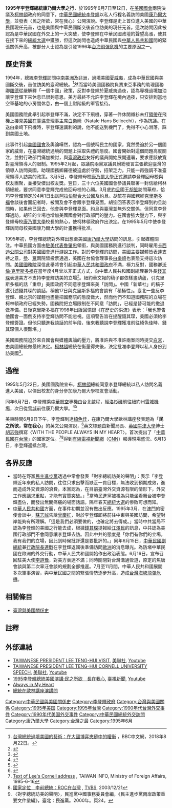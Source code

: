 {{noteTA
|1=zh-cn:康奈尔; zh-tw:康乃爾;
}}
{{External media |align=right |width=220px
 |image1 = [https://imgcdn.cna.com.tw/www/WebPhotos/1024/20181218/641947977800.jpg 總統李登輝1995年訪美，在母校康乃爾大學著名的歐林講座，以「民之所欲，常在我心」為題發表演說。]
}}
'''1995年李登輝總統康乃爾大學之行'''，於1995年6月7日至12日，在[[美國國會|美國國會]]兩院決議及[[比尔·克林顿|柯林頓]]政府的同意下，[[中華民國總統|中華民國總統]][[李登輝|李登輝]]以私人行程名義訪問美國[[康乃爾大學|康乃爾大學]]，並發表〈民之所欲，常在我心〉公開演說。李登輝是史上首位進入美國的中華民國現任元首，也是美國與中華民國斷交後首位訪美的現任元首。這次訪問因此被認為是中華民國在外交上的一大突破，使李登輝在中華民國政壇的聲望高漲，使其在接下來的[[1996年中華民國總統選舉|總統大選]]中獲勝，但這次訪問也造成中華民國與[[中華人民共和國|中華人民共和國]]間的緊張關係升高，被部分人士認為是引發1996年[[台灣海峽飛彈危機|台海飛彈危機]]的主要原因之一。

==歷史背景==
{{External media |align=right |width=220px
 |image1 = [https://www.facebook.com/photo?fbid=2057591870981582&set=pcb.2057591944314908 1994年決定不下飛機的李登輝，穿著一件休閒襯衫未打領帶在飛機上接見美國在臺協會理事主席白樂崎，作為抗議。]
}}
1994年，總統[[李登輝|李登輝]]訪問[[中南美洲|中南美洲]]及[[非洲|非洲]]，過境美國[[夏威夷|夏威夷]]，成為中華民國與美國斷交後，首位訪美的臺灣總統。<ref>[https://www.bbc.com/zhongwen/trad/chinese-news-45267525 台灣總統過境美國的藝術：在大國博弈夾縫中的權衡] {{Wayback|url=https://www.bbc.com/zhongwen/trad/chinese-news-45267525 |date=20201202011325 }}，BBC中文網，2018年8月22日。</ref>然而當時美國國務院負責東亞事務的助理國務卿[[溫斯頓·洛德|羅德]]從嚴解釋「一個中國」政策，反對李登輝於夏威夷過夜，認為專機過境加油讓李登輝下來休息已很夠意思。{{r|慣|page=294}}美方最終不允許李登輝在境內過夜，只安排到當地空軍基地的小房間休息，由一個上尉階級的軍官接待。

美國國務院此舉引起李登輝不滿，決定不下飛機，穿著一件休閒襯衫未打[[領帶|領帶]]在飛機上接見[[美國在臺協會|美國在臺協會]]理事主席[[白樂崎|白樂崎]]（Natale Hans Bellocchi），作為抗議。{{r|李登輝|page=264}}在送白樂崎下飛機時，李登輝還諷刺的說，他不能送到機門了，免得不小心滑落，踩到美國土地。{{r|慣|page=288}}

此事件引起[[美國國會|美國國會]]及輿論嘩然，認為一個號稱民主的國家，竟然受迫於另一個國家的威脅，在臺灣總統過境的問題上採取失禮的態度。國會開始對這個問題高度關注，並對行政部門痛加檢討，與[[臺灣政府|臺灣政府]]友好的議員開始展開連署，要求應該放寬對臺灣領導人的限制。{{r|李登輝|page=264-265}}1995年2月起，眾議院兩黨眾議員紛紛發言主張歡迎臺灣的領導人訪問美國，助理國務卿羅德被迫處於守勢，招架乏力。只能一再強調不准臺灣領導人訪美的政策。{{r|慣|page=297}}3月5日，李登輝母校[[康乃爾大學|康乃爾大學]]正式邀請李登輝回母校與校友團聚，並接受傑出校友獎。翌日，三十六位美國國會參議員聯署一封信給柯林頓總統，要求同意李登輝完成他回母校的心願。{{r|慣|page=298}}3月底[[約旦|約旦]]國王[[侯赛因·本·塔拉勒|胡笙]]訪問華府，恰巧李登輝預定於4月1日出訪[[阿拉伯聯合大公國|阿拉伯聯合大公國]]及約旦。胡笙在與國務卿[[沃倫·克里斯多福|克里斯多福]]會談後會面記者時，被問及會不會跟李登輝見面。胡笙回答表示李登輝到約旦訪問時，如果他已回去，他會與李登輝見面。約旦與臺灣並無外交關係，但同意李登輝過訪。胡笙的立場也增加美國國會對行政部門的壓力。{{r|慣|page=299}}在國會強大壓力下，與李登輝母校[[康乃爾大學|康乃爾大學]]校長的熱心，使柯林頓政府作出決定。在1995年5月中使李登輝訪問母校美國康乃爾大學的計畫獲得批准。{{r|李登輝|page=264-265}}

1995年初，李登輝總統對外釋出想至美國[[康乃爾大學|康乃爾大學]]訪問的訊息，引起媒體關注。中華民國方面由[[中華民國駐美國代表|駐美代表]][[魯肇忠|魯肇忠]]領銜，與美國國務院進行談判，同時雇用[[卡西迪公關公司|卡西迪公關公司]]對美國國會進行游說工作。對於李登輝的訪問，美國主要媒體皆表達支持之意，[[美國參議院|參]]、[[美國眾議院|眾]]兩院皆投票通過，美國在台協會理事長[[白樂崎|白樂崎]]也表態支持這次訪問。[[美國國務院|美國國務院]]深信此舉將會引起[[中華人民共和國政府|中華人民共和國政府]]不滿，極力反對，國務卿[[沃倫·克里斯多福|沃倫·克里斯多福]]在當年度4月曾以非正式方式，向中華人民共和國副總理兼外長[[錢其琛|錢其琛]]表達美方不支持李登輝訪美的立場<ref>{{cite news|author1=蘇起|title=兩岸史話－兩岸驚濤廿年紀實|url=http://www.chinatimes.com/newspapers/20150105000806-260306|accessdate=2016-11-05|agency=旺報|date=2015-01-05|deadurl=no|archiveurl=https://web.archive.org/web/20161106062842/http://www.chinatimes.com/newspapers/20150105000806-260306|archivedate=2016-11-06}}</ref>。紐約華文報的稿子都依樣畫葫蘆，引克里斯多福的話「重申」美國政府不同意李登輝來美「訪問」。中國「新華社」的稿子還引述錢其琛的談話，稱他17日與克里斯多福的會談有「積極性」。臺北一些反李登輝、親北京的媒體也盡量把國務院的態度做大，然而他們不知道國務院的立場在柯林頓政府已經失勢。國務院把立場限制在不同意「訪問」，已經是替可能的撤退做準備。{{r|慣|page=302-303}}日後克里斯多福在1998年出版回憶錄《在歷史的洪流》表示：「我也警告他國會一面倒支持李登輝訪問不能忽視。這項警告旨在提醒錢其琛，美國必須給李登輝簽證。但他只聽進我談話的前半段，後來我聽說李登輝獲准前往綺色佳時，錢其琛個人很難堪。」{{r|慣|page=304}}

美國國務院迫於來自國會與媒體輿論的壓力，將准許與不准許兩案同時提交[[白宮|白宮]]，由美國總統做最終決定。[[比尔·克林顿|柯林頓]]總統在衡量得失後，決定批准李登輝以私人身份到訪美國<ref>{{cite news |url = http://news.ltn.com.tw/news/politics/paper/38910 |title = 《白樂崎專欄》1995年李登輝康乃爾之行回顧 |author = 白樂崎 |publisher = [[自由時報|自由時報]] |date = 2005年10月17日 |deadurl = no |archiveurl = https://web.archive.org/web/20160304205904/http://news.ltn.com.tw/news/politics/paper/38910 |archivedate = 2016年3月4日 |accessdate = 2015年10月8日 }}</ref>。

==過程==
{{External media |align=right |width=220px
 |image1 = [https://www.facebook.com/photo/?fbid=2057591884314914&set=pcb.2057591944314908 1995年6月7日，李登輝飛抵美國洛杉磯時，白樂崎夫婦在機場停機坪迎迓，李登輝語意雙關對其寒喧「這次我下來了」。]
}}
1995年5月22日，美國國務院宣布，[[比尔·克林顿|柯林頓]]總統同意李登輝總統以私人訪問名義進入美國，以傑出校友的身分參加康乃爾大學校友會活動。

同年6月7日，李登輝乘[[中華航空|中華航空]]專機由台北啟程，經[[洛杉磯國際機場|洛杉磯]]前往紐約州[[雪城汉考克国际机场|雪城機場]]，次日從[[锡拉丘兹_(纽约州)|雪城]]前往康乃爾大學。<ref>{{cite news|url=http://news.cts.com.tw/cts/politics/199506/199506071755072.html|title=李總統訪美 開創之旅啟程|publisher=[[中華電視公司|中華電視公司]]|date=1995-06-07|accessdate=2017-04-30|deadurl=no|archiveurl=https://web.archive.org/web/20170706013104/http://news.cts.com.tw/cts/politics/199506/199506071755072.html|archivedate=2017-07-06}}</ref><ref>{{cite news|url=http://news.cts.com.tw/cts/politics/199506/199506081754932.html|title=李登輝總統訪美開創歷史新頁洛城僑界熱情歡迎|publisher=[[中華電視公司|中華電視公司]]|date=1995-06-08|accessdate=2017-04-30|deadurl=no|archiveurl=https://web.archive.org/web/20180324160123/http://news.cts.com.tw/cts/politics/199506/199506081754932.html|archivedate=2018-03-24}}</ref>

美東時間6月9日下午，李登輝到達[[綺色佳_(紐約州)|綺色佳]]，在康乃爾大學歐林講座發表題為「'''民之所欲，常在我心'''」的英文公開演說，<ref>{{Cite news|title=總統在歐林講座演講全文|url=https://www.president.gov.tw/NEWS/22622|date=|publisher=[[中華民國總統府|中華民國總統府]]|accessdate=2019-06-23|language=Zh-hant|format=|archive-date=2020-12-22|archive-url=https://web.archive.org/web/20201222081226/https://www.president.gov.tw/NEWS/22622|dead-url=no}}</ref>英文標題由新聞局長、[[英國|英國]][[牛津大學|牛津大學]]博士[[胡志強_(1948年)|胡志強]]撰寫〈WITH THE PEOPLE ALWAYS IN MY HEART〉。{{r|李登輝|page=266}}首次提出了「[[中華民國在台灣|中華民國在台灣]]」的國家定位。<ref>[http://taiwaninfo.nat.gov.tw/ct.asp?xItem=13324&ctNode=103 Text of Lee's Cornell address] {{Wayback|url=http://taiwaninfo.nat.gov.tw/ct.asp?xItem=13324&ctNode=103 |date=20161030001106 }}, TAIWAN INFO, Ministry of Foreign Affairs, 1995-6-16</ref><ref>[http://news.tvbs.com.tw/other/389500 國家定位　李前總統︰ROC在台灣] {{Wayback|url=http://news.tvbs.com.tw/other/389500 |date=20170108102029 }}, [[TVBS|TVBS]], 2003/12/21</ref>得到[[有線電視新聞網|有線電視新聞網]]（[[CNN|CNN]]）報導現場盛況。{{r|李登輝|page=267}}6月13日，李登輝返抵台灣。

==各界反應==
* 當時在野黨[[民主進步黨|民主進步黨]]透過中常會發表「對李總統訪美的聲明」：表示「李登輝近年來的私人訪問，往往只求出擊而缺乏一貫目標，無法收到預期成效，進而造成外交資源的浪費。本黨認為，在目前臺灣外交資源有限的情形下，外交工作應講求重點，才能有實質突破。」<ref>〈對李總統訪美的聲明〉，民進黨中國事務委員會編，《民主進步黨兩岸政策重要文件彙編》，臺北：民進黨。2000年。頁24。</ref>當時民進黨被視為只能坐看舞台被李登輝盡佔，而發出無關痛癢的場面話語。隔年春天[[1996年中華民國總統選舉|總統大選]]的慘敗可想而知。{{r|獨|page=404}}
* [[中華人民共和國|中華人民共和國]]方面，在事件初期並沒有做出反應。1995年3月，在[[澳門|澳門]]的密使會談中，[[蘇志誠|蘇志誠]]告訴[[曾慶紅|曾慶紅]]，對於李登輝即將前往中東與美國訪問，希望對岸能夠有所理解。「這是我們必須要做的，也確定將去得成。」當時中共當局不認為李登輝的美國之行能去成，根據[[錢其琛|錢其琛]]提報給[[江澤民|江澤民]]的訊息，中共認為美國行政部門不會同意讓李登輝去訪。因此中共的態度是「你們有你們的立場，我有我們的立場，因此到時候批評還是要批評的。」{{r|李登輝|page=264-265}}同年6月15日，[[中華民國副總統|中華民國副總統]]兼[[行政院長|行政院長]][[連戰|連戰]]在李登輝返國後準備訪問[[歐洲|歐洲]]的消息曝光。為防堵中華民國在歐洲的外交行動，中華人民共和國開始作出政治表態。6月16日，宣布召回駐美大使[[李道豫|李道豫]]，對美方表達不滿；同時關閉對台灣溝通管道，原定的焦唐會談與第二次辜汪會談的規劃全部推遲。7月至11月間，中華人民共和國展開多次軍事演習，與中華民國之間的緊張情勢逐步升高，造成[[台灣海峽飛彈危機|台灣海峽飛彈危機]]。

==相關條目==
* [[臺灣與美國關係史|臺灣與美國關係史]]

==註釋==
{{Reflist|2|refs=
<ref name="李登輝">{{cite book |title=《李登輝執政告白實錄》|author=鄒景雯 |publisher=印刻出版 |isbn= |date=2001年5月}}</ref>
<ref name="慣">{{cite book |title=《慣看秋月春風：一個台灣記者的回顧》|author=[[王景弘|王景弘]] |publisher=前衛出版社 |isbn= 957-801-442-2|date=2004年7月}}</ref>
<ref name="獨">{{cite book |title=《台灣獨立運動史》|author=陳佳宏 |publisher=玉山社 |isbn= 978-986-7375-78-0|date=2006年8月}}</ref>
}}

==外部連結==
* [https://www.youtube.com/watch?v=owJ0WSnoMTc TAIWANESE PRESIDENT LEE TENG-HUI VISIT]{{Wayback|url=https://www.youtube.com/watch?v=owJ0WSnoMTc |date=20201120043329 }}, [[美聯社|美聯社]], [[Youtube|Youtube]]
* [https://www.youtube.com/watch?v=-ulCSS8OZFc TAIWANESE PRESIDENT LEE TENG-HUI CORNELL UNIVERSITY SPEECH]{{Wayback|url=https://www.youtube.com/watch?v=-ulCSS8OZFc |date=20201008062001 }}, [[美聯社|美聯社]], [[Youtube|Youtube]]
* [https://www.youtube.com/watch?v=ENmRt2iEuVs 1995李登輝總統美國演講:民之所欲　長在我心]{{Wayback|url=https://www.youtube.com/watch?v=ENmRt2iEuVs |date=20201008062005 }}, [[臺視新聞|臺視新聞]], [[Youtube|Youtube]]
* [https://taiwantoday.tw/news.php?unit=4&post=3961 Always in My Heart]{{Wayback|url=https://taiwantoday.tw/news.php?unit=4&post=3961 |date=20190821150003 }}
* [https://www.president.gov.tw/NEWS/22622 總統在歐林講座演講問]{{Wayback|url=https://www.president.gov.tw/NEWS/22622 |date=20201222081226 }}

{{李登輝}}
{{中華民國與美國關係}}
{{李登輝政府時期中華民國外交}}

[[Category:中華民國與美國關係史|Category:中華民國與美國關係史]]
[[Category:李登輝政府|Category:李登輝政府]]
[[Category:台灣與美國關係|Category:台灣與美國關係]]
[[Category:1995年美国|Category:1995年美国]]
[[Category:1995年台灣|Category:1995年台灣]]
[[Category:1990年代台灣外交事件|Category:1990年代台灣外交事件]]
[[Category:1990年代美国外交事件|Category:1990年代美国外交事件]]
[[Category:中華民國總統外交訪問|Category:中華民國總統外交訪問]]
[[Category:康乃爾大學|Category:康乃爾大學]]
[[Category:台灣之最|Category:台灣之最]]
[[Category:1995年6月|Category:1995年6月]]